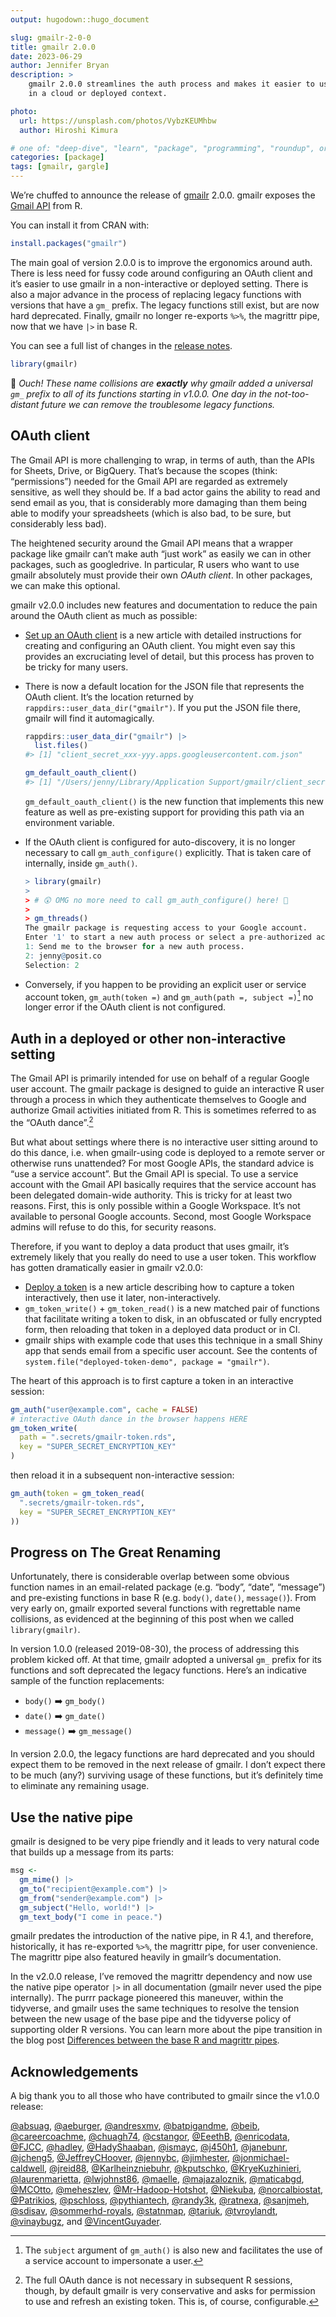 ```yaml
---
output: hugodown::hugo_document

slug: gmailr-2-0-0
title: gmailr 2.0.0
date: 2023-06-29
author: Jennifer Bryan
description: >
    gmailr 2.0.0 streamlines the auth process and makes it easier to use gmailr
    in a cloud or deployed context.

photo:
  url: https://unsplash.com/photos/VybzKEUMhbw
  author: Hiroshi Kimura

# one of: "deep-dive", "learn", "package", "programming", "roundup", or "other"
categories: [package] 
tags: [gmailr, gargle]
---
```


We're chuffed to announce the release of [gmailr](https://gmailr.r-lib.org/) 2.0.0.
gmailr exposes the [Gmail API](https://developers.google.com/gmail/api/guides) from R.

You can install it from CRAN with:

```r
install.packages("gmailr")
```

The main goal of version 2.0.0 is to improve the ergonomics around auth.
There is less need for fussy code around configuring an OAuth client and it's easier to use gmailr in a non-interactive or deployed setting.
There is also a major advance in the process of replacing legacy functions with versions that have a `gm_` prefix.
The legacy functions still exist, but are now hard deprecated.
Finally, gmailr no longer re-exports `%>%`, the magrittr pipe, now that we have `|>` in base R.

You can see a full list of changes in the [release notes](https://github.com/r-lib/gmailr/releases/tag/v2.0.0).

```r
library(gmailr)
```

😬 *Ouch! These name collisions are **exactly** why gmailr added a universal `gm_` prefix to all of its functions starting in v1.0.0. One day in the not-too-distant future we can remove the troublesome legacy functions.*

## OAuth client

The Gmail API is more challenging to wrap, in terms of auth, than the APIs for Sheets, Drive, or BigQuery.
That's because the scopes (think: "permissions") needed for the Gmail API are regarded as extremely sensitive, as well they should be.
If a bad actor gains the ability to read and send email as you, that is considerably more damaging than them being able to modify your spreadsheets (which is also bad, to be sure, but considerably less bad).

The heightened security around the Gmail API means that a wrapper package like gmailr can't make auth "just work" as easily we can in other packages, such as googledrive.
In particular, R users who want to use gmailr absolutely must provide their own *OAuth client*.
In other packages, we can make this optional.

gmailr v2.0.0 includes new features and documentation to reduce the pain around the OAuth client as much as possible:

* [Set up an OAuth client](https://gmailr.r-lib.org/articles/oauth-client.html)
  is a new article with detailed instructions for creating and
  configuring an OAuth client. You might even say this provides an excruciating
  level of detail, but this process has proven to be tricky for many users.
* There is now a default location for the JSON file that represents the OAuth
  client. It's the location returned by `rappdirs::user_data_dir("gmailr")`. If
  you put the JSON file there, gmailr will find it automagically.
  
  ```r
  rappdirs::user_data_dir("gmailr") |>
    list.files()
  #> [1] "client_secret_xxx-yyy.apps.googleusercontent.com.json"
  
  gm_default_oauth_client()
  #> [1] "/Users/jenny/Library/Application Support/gmailr/client_secret_xxx-yyy.apps.googleusercontent.com.json"
  ```
  
  `gm_default_oauth_client()` is the new function that implements this new
  feature as well as pre-existing support for providing this path via an
  environment variable.
* If the OAuth client is configured for auto-discovery, it is no longer
  necessary to call `gm_auth_configure()` explicitly. That is taken care of
  internally, inside `gm_auth()`.
  
  ```r
  > library(gmailr)
  > 
  > # 😲 OMG no more need to call gm_auth_configure() here! 🎉
  > 
  > gm_threads()
  The gmailr package is requesting access to your Google account.
  Enter '1' to start a new auth process or select a pre-authorized account.
  1: Send me to the browser for a new auth process.
  2: jenny@posit.co
  Selection: 2
  ```
  
* Conversely, if you happen to be providing an explicit user or service account
  token, `gm_auth(token =)` and `gm_auth(path =, subject =)`[^1] no longer error if
  the OAuth client is not configured.
  
[^1]: The `subject` argument of `gm_auth()` is also new and facilitates the use of a service account to impersonate a user.
  
## Auth in a deployed or other non-interactive setting

The Gmail API is primarily intended for use on behalf of a regular Google user account.
The gmailr package is designed to guide an interactive R user through a process in which they authenticate themselves to Google and authorize Gmail activities initiated from R.
This is sometimes referred to as the "OAuth dance".[^2]

[^2]: The full OAuth dance is not necessary in subsequent R sessions, though, by default gmailr is very conservative and asks for permission to use and refresh an existing token. This is, of course, configurable.

But what about settings where there is no interactive user sitting around to do this dance, i.e. when gmailr-using code is deployed to a remote server or otherwise runs unattended?
For most Google APIs, the standard advice is "use a service account".
But the Gmail API is special.
To use a service account with the Gmail API basically requires that the service account has been delegated domain-wide authority.
This is tricky for at least two reasons.
First, this is only possible within a Google Workspace.
It's not available to personal Google accounts.
Second, most Google Workspace admins will refuse to do this, for security reasons.

Therefore, if you want to deploy a data product that uses gmailr, it's extremely likely that you really do need to use a user token.
This workflow has gotten dramatically easier in gmailr v2.0.0:

* [Deploy a token](https://gmailr.r-lib.org/articles/deploy-a-token.html) is a new article describing how to capture a token interactively, then use it later, non-interactively.
* `gm_token_write()` + `gm_token_read()` is a new matched pair of functions that facilitate writing a token to disk, in an obfuscated or fully encrypted form, then reloading that token in a deployed data product or in CI.
* gmailr ships with example code that uses this technique in a small Shiny app that sends email from a specific user account. See the contents of `system.file("deployed-token-demo", package = "gmailr")`.

The heart of this approach is to first capture a token in an interactive session:

```r
gm_auth("user@example.com", cache = FALSE)
# interactive OAuth dance in the browser happens HERE
gm_token_write(
  path = ".secrets/gmailr-token.rds",
  key = "SUPER_SECRET_ENCRYPTION_KEY"
)
```

then reload it in a subsequent non-interactive session:

```r
gm_auth(token = gm_token_read(
  ".secrets/gmailr-token.rds",
  key = "SUPER_SECRET_ENCRYPTION_KEY"
))
```

## Progress on The Great Renaming

Unfortunately, there is considerable overlap between some obvious function names in an email-related package (e.g. "body", "date", "message") and pre-existing functions in base R (e.g. `body()`, `date()`, `message()`).
From very early on, gmailr exported several functions with regrettable name collisions, as evidenced at the beginning of this post when we called `library(gmailr)`.

In version 1.0.0 (released 2019-08-30), the process of addressing this problem kicked off.
At that time, gmailr adopted a universal `gm_` prefix for its functions and soft deprecated the legacy functions.
Here's an indicative sample of the function replacements:

* `body()` ➡️ `gm_body()`
* `date()` ➡️ `gm_date()`
* `message()` ➡️ `gm_message()`

In version 2.0.0, the legacy functions are hard deprecated and you should expect them to be removed in the next release of gmailr.
I don't expect there to be much (any?) surviving usage of these functions, but it's definitely time to eliminate any remaining usage.

## Use the native pipe

gmailr is designed to be very pipe friendly and it leads to very natural code that builds up a message from its parts:

```r
msg <-
  gm_mime() |>
  gm_to("recipient@example.com") |>
  gm_from("sender@example.com") |>
  gm_subject("Hello, world!") |>
  gm_text_body("I come in peace.")
```

gmailr predates the introduction of the native pipe, in R 4.1, and therefore, historically, it has re-exported `%>%`, the magrittr pipe, for user convenience.
The magrittr pipe also featured heavily in gmailr's documentation.

In the v2.0.0 release, I've removed the magrittr dependency and now use the native pipe operator `|>` in all documentation (gmailr never used the pipe internally).
The purrr package pioneered this maneuver, within the tidyverse, and gmailr uses the same techniques to resolve the tension between the new usage of the base pipe and the tidyverse policy of supporting older R versions.
You can learn more about the pipe transition in the blog post [Differences between the base R and magrittr pipes](https://www.tidyverse.org/blog/2023/04/base-vs-magrittr-pipe/).

## Acknowledgements

A big thank you to all those who have contributed to gmailr since the v1.0.0 release:

[&#x0040;absuag](https://github.com/absuag), [&#x0040;aeburger](https://github.com/aeburger), [&#x0040;andresxmv](https://github.com/andresxmv), [&#x0040;batpigandme](https://github.com/batpigandme), [&#x0040;beib](https://github.com/beib), [&#x0040;careercoachme](https://github.com/careercoachme), [&#x0040;chuagh74](https://github.com/chuagh74), [&#x0040;cstangor](https://github.com/cstangor), [&#x0040;EeethB](https://github.com/EeethB), [&#x0040;enricodata](https://github.com/enricodata), [&#x0040;FJCC](https://github.com/FJCC), [&#x0040;hadley](https://github.com/hadley), [&#x0040;HadyShaaban](https://github.com/HadyShaaban), [&#x0040;ismayc](https://github.com/ismayc), [&#x0040;j450h1](https://github.com/j450h1), [&#x0040;janebunr](https://github.com/janebunr), [&#x0040;jcheng5](https://github.com/jcheng5), [&#x0040;JeffreyCHoover](https://github.com/JeffreyCHoover), [&#x0040;jennybc](https://github.com/jennybc), [&#x0040;jimhester](https://github.com/jimhester), [&#x0040;jonmichael-caldwell](https://github.com/jonmichael-caldwell), [&#x0040;jreid88](https://github.com/jreid88), [&#x0040;Karlheinzniebuhr](https://github.com/Karlheinzniebuhr), [&#x0040;kputschko](https://github.com/kputschko), [&#x0040;KryeKuzhinieri](https://github.com/KryeKuzhinieri), [&#x0040;laurenmarietta](https://github.com/laurenmarietta), [&#x0040;lwjohnst86](https://github.com/lwjohnst86), [&#x0040;maelle](https://github.com/maelle), [&#x0040;majazaloznik](https://github.com/majazaloznik), [&#x0040;maticabgd](https://github.com/maticabgd), [&#x0040;MCOtto](https://github.com/MCOtto), [&#x0040;meheszlev](https://github.com/meheszlev), [&#x0040;Mr-Hadoop-Hotshot](https://github.com/Mr-Hadoop-Hotshot), [&#x0040;Niekuba](https://github.com/Niekuba), [&#x0040;norcalbiostat](https://github.com/norcalbiostat), [&#x0040;Patrikios](https://github.com/Patrikios), [&#x0040;pschloss](https://github.com/pschloss), [&#x0040;pythiantech](https://github.com/pythiantech), [&#x0040;randy3k](https://github.com/randy3k), [&#x0040;ratnexa](https://github.com/ratnexa), [&#x0040;sanjmeh](https://github.com/sanjmeh), [&#x0040;sdisav](https://github.com/sdisav), [&#x0040;sommerhd-royals](https://github.com/sommerhd-royals), [&#x0040;statnmap](https://github.com/statnmap), [&#x0040;tariuk](https://github.com/tariuk), [&#x0040;tvroylandt](https://github.com/tvroylandt), [&#x0040;vinaybugz](https://github.com/vinaybugz), and [&#x0040;VincentGuyader](https://github.com/VincentGuyader).
